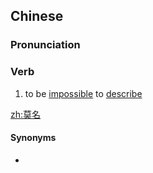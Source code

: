 ==Chinese==
{{zh-forms}}

===Pronunciation===
{{zh-pron
|m=mòmíng
|c=mok6 ming4
|mn=bo̍k-bêng
|cat=v
}}

===Verb===
{{zh-verb}}

# to be [[impossible]] to [[describe]]

[[zh:莫名]]

====Synonyms====
* {{zh-l|莫名其妙}}